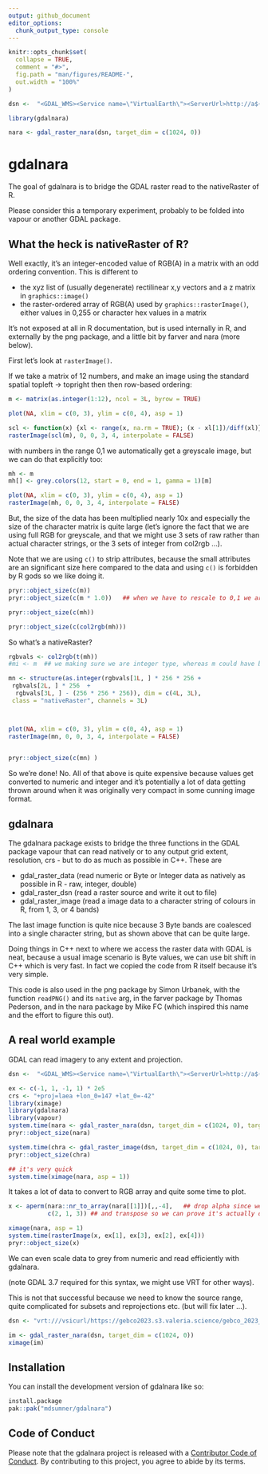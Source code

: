 ```yaml
---
output: github_document
editor_options: 
  chunk_output_type: console
---
```


<!-- README.md is generated from README.Rmd. Please edit that file -->

```r
knitr::opts_chunk$set(
  collapse = TRUE,
  comment = "#>",
  fig.path = "man/figures/README-",
  out.width = "100%"
)

dsn <-  "<GDAL_WMS><Service name=\"VirtualEarth\"><ServerUrl>http://a${server_num}.ortho.tiles.virtualearth.net/tiles/a${quadkey}.jpeg?g=90</ServerUrl></Service><MaxConnections>4</MaxConnections><Cache/></GDAL_WMS>"

library(gdalnara)

nara <- gdal_raster_nara(dsn, target_dim = c(1024, 0))

```

# gdalnara

<!-- badges: start -->
<!-- badges: end -->

The goal of gdalnara is to bridge the GDAL raster read to the nativeRaster of R. 

Please consider this a temporary experiment, probably to be folded into vapour or another GDAL package. 

## What the heck is nativeRaster of R?

Well exactly, it's an integer-encoded value of RGB(A) in a matrix with an odd ordering convention. This is different to

- the xyz list of (usually degenerate) rectilinear x,y vectors and a z matrix in `graphics::image()`
- the raster-ordered array of RGB(A) used by `graphics::rasterImage()`, either values in 0,255 or character hex values in a matrix 

It's not exposed at all in R documentation, but is used internally in R, and externally by the png package, and a little bit by farver and nara (more below). 

First let's look at `rasterImage()`. 

If we take a matrix of 12 numbers, and make an image using the standard spatial topleft -> topright then then row-based ordering: 

```r
m <- matrix(as.integer(1:12), ncol = 3L, byrow = TRUE)

plot(NA, xlim = c(0, 3), ylim = c(0, 4), asp = 1)

scl <- function(x) {xl <- range(x, na.rm = TRUE); (x - xl[1])/diff(xl)}
rasterImage(scl(m), 0, 0, 3, 4, interpolate = FALSE)
```

with numbers in the range 0,1 we automatically get a greyscale image, but we can do that explicitly too:

```r
mh <- m
mh[] <- grey.colors(12, start = 0, end = 1, gamma = 1)[m]

plot(NA, xlim = c(0, 3), ylim = c(0, 4), asp = 1)
rasterImage(mh, 0, 0, 3, 4, interpolate = FALSE)

```

But, the size of the data has been multiplied nearly 10x  and especially the size of the character matrix is quite large (let's ignore the fact that we are using full RGB for greyscale, and that we might use 3 sets of raw rather than actual character strings, or the 3 sets of integer from col2rgb ...). 

Note that we are using `c()` to strip attributes, because the small attributes are an significant size here compared to the data and using `c()` is forbidden by R gods so we like doing it. 


```r
pryr::object_size(c(m))
pryr::object_size(c(m * 1.0))   ## when we have to rescale to 0,1 we are double

pryr::object_size(c(mh))

pryr::object_size(c(col2rgb(mh)))
```

So what's a nativeRaster? 


```r
rgbvals <- col2rgb(t(mh))
#mi <- m  ## we making sure we are integer type, whereas m could have been double or integer

mn <- structure(as.integer(rgbvals[1L, ] * 256 * 256 + 
 rgbvals[2L, ] * 256  +
  rgbvals[3L, ] - (256 * 256 * 256)), dim = c(4L, 3L), 
 class = "nativeRaster", channels = 3L)



plot(NA, xlim = c(0, 3), ylim = c(0, 4), asp = 1)
rasterImage(mn, 0, 0, 3, 4, interpolate = FALSE)
   

pryr::object_size(c(mn) )
```

So we're done!  No.  All of that above is quite expensive because values get converted to numeric and integer and it's potentially a lot of data getting thrown around when it was originally very compact in some cunning image format. 


## gdalnara

The gdalnara package exists to bridge the three functions in the GDAL package vapour that can read natively or to any output grid extent, resolution, crs - but to do as much as possible in C++. These are 

- gdal_raster_data (read numeric or Byte or Integer data as natively as possible in R - raw, integer, double)
- gdal_raster_dsn (read a raster source and write it out to file)
- gdal_raster_image (read a image data to a character string of colours in R, from 1, 3, or 4 bands)

The last image function is quite nice because 3 Byte bands are coalesced into a single character string, but as shown above that can be quite large. 

Doing things in C++ next to where we access the raster data with GDAL is neat, because a usual image scenario is Byte values, we can use bit shift in C++ which is very fast. In fact we copied the code from R itself because it's very simple. 

This code is also used in the png package by Simon Urbanek, with the function `readPNG()` and its `native` arg, in the farver package by Thomas Pederson, and in the nara package by Mike FC (which inspired this name and the effort to figure this out). 

## A real world example

GDAL can read imagery to any extent and projection. 


```r
dsn <-  "<GDAL_WMS><Service name=\"VirtualEarth\"><ServerUrl>http://a${server_num}.ortho.tiles.virtualearth.net/tiles/a${quadkey}.jpeg?g=90</ServerUrl></Service><MaxConnections>4</MaxConnections><Cache/></GDAL_WMS>"

ex <- c(-1, 1, -1, 1) * 2e5
crs <- "+proj=laea +lon_0=147 +lat_0=-42"
library(ximage)
library(gdalnara)
library(vapour)
system.time(nara <- gdal_raster_nara(dsn, target_dim = c(1024, 0), target_ext = ex, target_crs = crs))
pryr::object_size(nara)

system.time(chra <- gdal_raster_image(dsn, target_dim = c(1024, 0), target_ext = ex, target_crs = crs))
pryr::object_size(chra)

## it's very quick
system.time(ximage(nara, asp = 1))
```


It takes a lot of data to convert to RGB array and quite some time to plot. 


```r

x <- aperm(nara::nr_to_array(nara[[1]])[,,-4],   ## drop alpha since we don't use it
           c(2, 1, 3)) ## and transpose so we can prove it's actually doing something

ximage(nara, asp = 1)
system.time(rasterImage(x, ex[1], ex[3], ex[2], ex[4]))
pryr::object_size(x)


```


We can even scale data to grey from numeric and read efficiently with gdalnara. 

(note GDAL 3.7 required for this syntax, we might use VRT for other ways). 

This is not that successful because we need to know the source range, quite complicated for subsets and reprojections etc. (but will fix later ...). 

```r
dsn <- "vrt:///vsicurl/https://gebco2023.s3.valeria.science/gebco_2023_land_cog.tif?scale=-7676,5500,0,255&ot=Float32"

im <- gdal_raster_nara(dsn, target_dim = c(1024, 0))
ximage(im)

```


## Installation

You can install the development version of gdalnara like so:

``` r
install.package
pak::pak("mdsumner/gdalnara")
```


## Code of Conduct
  
Please note that the gdalnara project is released with a [Contributor Code of Conduct](https://contributor-covenant.org/version/2/1/CODE_OF_CONDUCT.html). By contributing to this project, you agree to abide by its terms.
